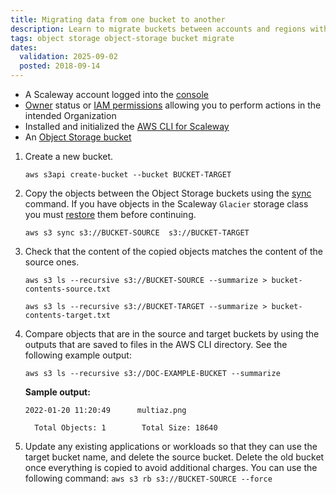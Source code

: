 ```yaml
---
title: Migrating data from one bucket to another
description: Learn to migrate buckets between accounts and regions with the AWS CLI.
tags: object storage object-storage bucket migrate
dates:
  validation: 2025-09-02
  posted: 2018-09-14
---
```


<Requirements />

- A Scaleway account logged into the [console](https://account.scaleway.com/?service=elements)
- [Owner](/iam/concepts/#owner) status or [IAM permissions](/iam/concepts/#permission) allowing you to perform actions in the intended Organization
- Installed and initialized the [AWS CLI for Scaleway](/object-storage/api-cli/object-storage-aws-cli/)
- An [Object Storage bucket](/object-storage/how-to/create-a-bucket/)

1. Create a new bucket.
    ```
    aws s3api create-bucket --bucket BUCKET-TARGET
    ```
2. Copy the objects between the Object Storage buckets using the [sync](https://docs.aws.amazon.com/cli/latest/reference/s3/sync.html) command.
    <Message type="important">
      If you have objects in the Scaleway `Glacier` storage class you must [restore](/object-storage/how-to/restore-an-object-from-glacier/) them before continuing.
    </Message>

    ```
    aws s3 sync s3://BUCKET-SOURCE  s3://BUCKET-TARGET
    ```
3. Check that the content of the copied objects matches the content of the source ones.
    ```
    aws s3 ls --recursive s3://BUCKET-SOURCE --summarize > bucket-contents-source.txt

    aws s3 ls --recursive s3://BUCKET-TARGET --summarize > bucket-contents-target.txt
    ```
4. Compare objects that are in the source and target buckets by using the outputs that are saved to files in the AWS CLI directory. See the following example output:
    ```
    aws s3 ls --recursive s3://DOC-EXAMPLE-BUCKET --summarize
    ```
    **Sample output:**
    ```
    2022-01-20 11:20:49      multiaz.png

      Total Objects: 1        Total Size: 18640
    ```
5. Update any existing applications or workloads so that they can use the target bucket name, and delete the source bucket.
    <Message type="important">
      Delete the old bucket once everything is copied to avoid additional charges. You can use the following command: `aws s3 rb s3://BUCKET-SOURCE --force`
    </Message>
